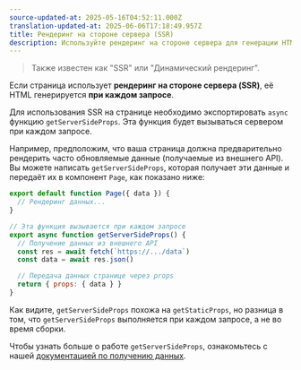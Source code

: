```yaml
---
source-updated-at: 2025-05-16T04:52:11.000Z
translation-updated-at: 2025-06-06T17:18:49.957Z
title: Рендеринг на стороне сервера (SSR)
description: Используйте рендеринг на стороне сервера для генерации HTML при каждом запросе.
---
```


> Также известен как "SSR" или "Динамический рендеринг".

Если страница использует **рендеринг на стороне сервера (SSR)**, её HTML генерируется **при каждом запросе**.

Для использования SSR на странице необходимо экспортировать `async` функцию `getServerSideProps`. Эта функция будет вызываться сервером при каждом запросе.

Например, предположим, что ваша страница должна предварительно рендерить часто обновляемые данные (получаемые из внешнего API). Вы можете написать `getServerSideProps`, которая получает эти данные и передаёт их в компонент `Page`, как показано ниже:

```jsx
export default function Page({ data }) {
  // Рендеринг данных...
}

// Эта функция вызывается при каждом запросе
export async function getServerSideProps() {
  // Получение данных из внешнего API
  const res = await fetch(`https://.../data`)
  const data = await res.json()

  // Передача данных странице через props
  return { props: { data } }
}
```

Как видите, `getServerSideProps` похожа на `getStaticProps`, но разница в том, что `getServerSideProps` выполняется при каждом запросе, а не во время сборки.

Чтобы узнать больше о работе `getServerSideProps`, ознакомьтесь с нашей [документацией по получению данных](/docs/pages/building-your-application/data-fetching/get-server-side-props).